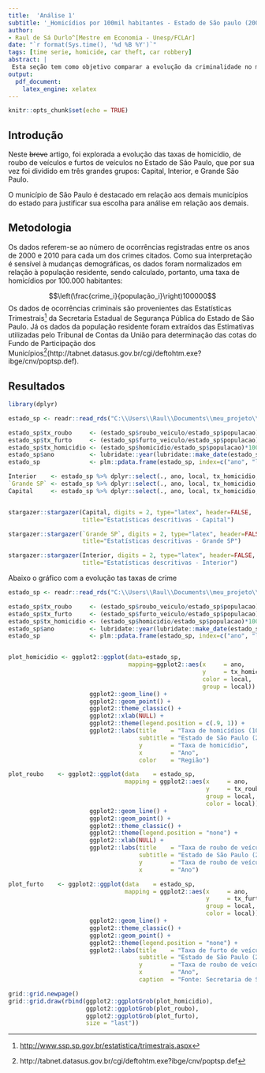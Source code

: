 ```yaml
---
title:  'Análise 1'
subtitle: '_Homicídios por 100mil habitantes - Estado de São paulo (2000 - 2010)_'
author:
- Raul de Sá Durlo^[Mestre em Economia - Unesp/FCLAr]
date: "`r format(Sys.time(), '%d %B %Y')`"
tags: [time serie, homicide, car theft, car robbery]
abstract: |
 Esta seção tem como objetivo comparar a evolução da criminalidade no município de São Paulo com as demais regiões do Estado de São Paulo. Para isso, os municípios do estado de São Paulo são divididos em três grandes grupos (Interior, Região Metropolitana de São Paulo e Capital). Os crimes analisados são homocídios, roubo de veículo e furto de veículo.
output:
  pdf_document:
    latex_engine: xelatex
---
```


```r
knitr::opts_chunk$set(echo = TRUE)
```

## Introdução

Neste ~~breve~~ artigo, foi explorada a evolução das taxas de homicídio, de roubo de veículos e furtos de veículos no Estado de São Paulo, que por sua vez foi dividido em três grandes grupos: Capital, Interior, e Grande São Paulo.

O município de São Paulo é destacado em relação aos demais municípios do estado para justificar sua escolha para análise em relação aos demais.

## Metodologia

Os dados referem-se ao número de ocorrências registradas entre os anos de 2000 e 2010 para cada um dos crimes citados. Como sua interpretação é sensível à mudanças demográficas, os dados foram normalizados em relação à população residente, sendo calculado, portanto, uma taxa de homicídios por 100.000 habitantes:  
 
 $$\left(\frac{crime_i}{população_i}\right)100000$$
Os dados de ocorrências criminais são provenientes das Estatísticas Trimestrais^[[http://www.ssp.sp.gov.br/estatistica/trimestrais.aspx](http://www.ssp.sp.gov.br/estatistica/trimestrais.aspx)] da Secretaria Estadual de Segurança Pública do Estado de São Paulo. Já os dados da população residente foram extraídos das Estimativas utilizadas pelo Tribunal de Contas da União para determinação das cotas do Fundo de Participação dos Municípios^[http://tabnet.datasus.gov.br/cgi/deftohtm.exe?ibge/cnv/poptsp.def](http://tabnet.datasus.gov.br/cgi/deftohtm.exe?ibge/cnv/poptsp.def).

## Resultados

```r

library(dplyr)

estado_sp <- readr::read_rds("C:\\Users\\Raul\\Documents\\meu_projeto\\dados e scripts\\tabelas_output\\tab_compara_txcrime_estadoSP.rds")

estado_sp$tx_roubo     <- (estado_sp$roubo_veiculo/estado_sp$populacao)*100000
estado_sp$tx_furto     <- (estado_sp$furto_veiculo/estado_sp$populacao)*100000
estado_sp$tx_homicidio <- (estado_sp$homicidio/estado_sp$populacao)*100000
estado_sp$ano          <- lubridate::year(lubridate::make_date(estado_sp$ano))
estado_sp              <- plm::pdata.frame(estado_sp, index=c("ano", "local"))

Interior    <- estado_sp %>% dplyr::select(., ano, local, tx_homicidio, tx_furto, tx_roubo) %>% dplyr::filter(., local=="Interior")
`Grande SP` <- estado_sp %>% dplyr::select(., ano, local, tx_homicidio, tx_furto, tx_roubo) %>% dplyr::filter(., local=="Grande SP")
Capital     <- estado_sp %>% dplyr::select(., ano, local, tx_homicidio, tx_furto, tx_roubo) %>% dplyr::filter(., local=="Capital")


stargazer::stargazer(Capital, digits = 2, type="latex", header=FALSE, 
                     title="Estatísticas descritivas - Capital")

stargazer::stargazer(`Grande SP`, digits = 2, type="latex", header=FALSE, 
                     title="Estatísticas descritivas - Grande SP")

stargazer::stargazer(Interior, digits = 2, type="latex", header=FALSE, 
                     title="Estatísticas descritivas - Interior")

```

Abaixo o gráfico com a evolução tas taxas de crime

```r

estado_sp <- readr::read_rds("C:\\Users\\Raul\\Documents\\meu_projeto\\dados e scripts\\tabelas_output\\tab_compara_txcrime_estadoSP.rds")

estado_sp$tx_roubo     <- (estado_sp$roubo_veiculo/estado_sp$populacao)*100000
estado_sp$tx_furto     <- (estado_sp$furto_veiculo/estado_sp$populacao)*100000
estado_sp$tx_homicidio <- (estado_sp$homicidio/estado_sp$populacao)*100000
estado_sp$ano          <- lubridate::year(lubridate::make_date(estado_sp$ano))
estado_sp              <- plm::pdata.frame(estado_sp, index=c("ano", "local"))


plot_homicidio <- ggplot2::ggplot(data=estado_sp,
                                  mapping=ggplot2::aes(x     = ano,
                                                       y     = tx_homicidio,
                                                       color = local,
                                                       group = local)) + 
                       ggplot2::geom_line() +
                       ggplot2::geom_point() +
                       ggplot2::theme_classic() +
                       ggplot2::xlab(NULL) +
                       ggplot2::theme(legend.position = c(.9, 1)) +
                       ggplot2::labs(title    = "Taxa de homicídios (100000 hab)",
                                     subtitle = "Estado de São Paulo (2000 até 2010)",
                                     y        = "Taxa de homicídio",
                                     x        = "Ano",
                                     color    = "Região")

plot_roubo    <- ggplot2::ggplot(data    = estado_sp,
                                 mapping = ggplot2::aes(x     = ano,
                                                        y     = tx_roubo,
                                                        group = local,
                                                        color = local)) +
                       ggplot2::geom_line() +
                       ggplot2::geom_point() +
                       ggplot2::theme_classic() +
                       ggplot2::theme(legend.position = "none") +
                       ggplot2::xlab(NULL) +
                       ggplot2::labs(title    = "Taxa de roubo de veículo (100000 hab)",
                                     subtitle = "Estado de São Paulo (2000 até 2010)",
                                     y        = "Taxa de roubo de veículo",
                                     x        = "Ano")

plot_furto    <- ggplot2::ggplot(data    = estado_sp,
                                 mapping = ggplot2::aes(x     = ano,
                                                        y     = tx_furto,
                                                        group = local,
                                                        color = local)) +
                       ggplot2::geom_line() +
                       ggplot2::theme_classic() +
                       ggplot2::geom_point() +
                       ggplot2::theme(legend.position = "none") +
                       ggplot2::labs(title    = "Taxa de furto de veículo (100000 hab)",
                                     subtitle = "Estado de São Paulo (2000 até 2010)",
                                     y        = "Taxa de roubo de veículo",
                                     x        = "Ano",
                                     caption  = "Fonte: Secretaria de Segurança Pública - SP")

grid::grid.newpage()
grid::grid.draw(rbind(ggplot2::ggplotGrob(plot_homicidio),
                      ggplot2::ggplotGrob(plot_roubo),
                      ggplot2::ggplotGrob(plot_furto),
                      size = "last"))
```
